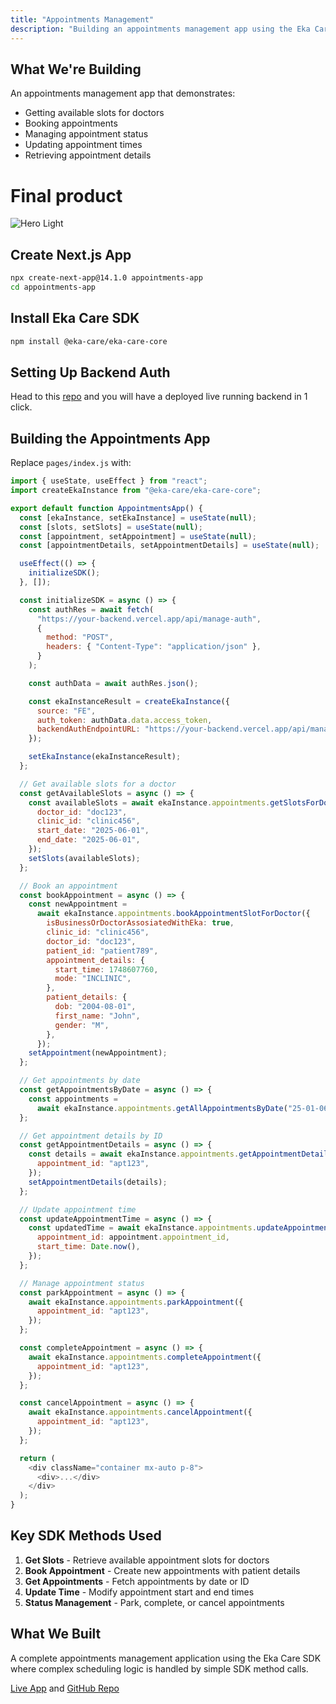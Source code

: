 ```yaml
---
title: "Appointments Management"
description: "Building an appointments management app using the Eka Care SDK's appointments module."
---
```


## What We're Building

An appointments management app that demonstrates:

- Getting available slots for doctors
- Booking appointments
- Managing appointment status
- Updating appointment times
- Retrieving appointment details

# Final product

<img src="/images/get-all-appointments.png" alt="Hero Light" />

## Create Next.js App

```bash
npx create-next-app@14.1.0 appointments-app
cd appointments-app
```

## Install Eka Care SDK

```bash
npm install @eka-care/eka-care-core
```

## Setting Up Backend Auth

Head to this [repo](https://github.com/eka-care/ekathon-nextjs-auth-template-api) and you will have a deployed live running backend in 1 click.

## Building the Appointments App

Replace `pages/index.js` with:

```javascript
import { useState, useEffect } from "react";
import createEkaInstance from "@eka-care/eka-care-core";

export default function AppointmentsApp() {
  const [ekaInstance, setEkaInstance] = useState(null);
  const [slots, setSlots] = useState(null);
  const [appointment, setAppointment] = useState(null);
  const [appointmentDetails, setAppointmentDetails] = useState(null);

  useEffect(() => {
    initializeSDK();
  }, []);

  const initializeSDK = async () => {
    const authRes = await fetch(
      "https://your-backend.vercel.app/api/manage-auth",
      {
        method: "POST",
        headers: { "Content-Type": "application/json" },
      }
    );

    const authData = await authRes.json();

    const ekaInstanceResult = createEkaInstance({
      source: "FE",
      auth_token: authData.data.access_token,
      backendAuthEndpointURL: "https://your-backend.vercel.app/api/manage-auth",
    });

    setEkaInstance(ekaInstanceResult);
  };

  // Get available slots for a doctor
  const getAvailableSlots = async () => {
    const availableSlots = await ekaInstance.appointments.getSlotsForDoctor({
      doctor_id: "doc123",
      clinic_id: "clinic456",
      start_date: "2025-06-01",
      end_date: "2025-06-01",
    });
    setSlots(availableSlots);
  };

  // Book an appointment
  const bookAppointment = async () => {
    const newAppointment =
      await ekaInstance.appointments.bookAppointmentSlotForDoctor({
        isBusinessOrDoctorAssosiatedWithEka: true,
        clinic_id: "clinic456",
        doctor_id: "doc123",
        patient_id: "patient789",
        appointment_details: {
          start_time: 1748607760,
          mode: "INCLINIC",
        },
        patient_details: {
          dob: "2004-08-01",
          first_name: "John",
          gender: "M",
        },
      });
    setAppointment(newAppointment);
  };

  // Get appointments by date
  const getAppointmentsByDate = async () => {
    const appointments =
      await ekaInstance.appointments.getAllAppointmentsByDate("25-01-06");
  };

  // Get appointment details by ID
  const getAppointmentDetails = async () => {
    const details = await ekaInstance.appointments.getAppointmentDetailsById({
      appointment_id: "apt123",
    });
    setAppointmentDetails(details);
  };

  // Update appointment time
  const updateAppointmentTime = async () => {
    const updatedTime = await ekaInstance.appointments.updateAppointmentTime({
      appointment_id: appointment.appointment_id,
      start_time: Date.now(),
    });
  };

  // Manage appointment status
  const parkAppointment = async () => {
    await ekaInstance.appointments.parkAppointment({
      appointment_id: "apt123",
    });
  };

  const completeAppointment = async () => {
    await ekaInstance.appointments.completeAppointment({
      appointment_id: "apt123",
    });
  };

  const cancelAppointment = async () => {
    await ekaInstance.appointments.cancelAppointment({
      appointment_id: "apt123",
    });
  };

  return (
    <div className="container mx-auto p-8">
      <div>...</div>
    </div>
  );
}
```

## Key SDK Methods Used

1. **Get Slots** - Retrieve available appointment slots for doctors
2. **Book Appointment** - Create new appointments with patient details
3. **Get Appointments** - Fetch appointments by date or ID
4. **Update Time** - Modify appointment start and end times
5. **Status Management** - Park, complete, or cancel appointments

## What We Built

A complete appointments management application using the Eka Care SDK where complex scheduling logic is handled by simple SDK method calls.

[Live App](https://sdk-demo-ui-three.vercel.app/appointments) and
[GitHub Repo](https://github.com/eka-care/web-sdk-ui-wrapper-old)

